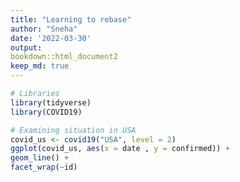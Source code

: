 ```yaml
---
title: "Learning to rebase"
author: "Sneha"
date: '2022-03-30'
output:
bookdown::html_document2
keep_md: true
---
```

```r
# Libraries
library(tidyverse)
library(COVID19)
```

```r
# Examining situation in USA
covid_us <- covid19("USA", level = 2)
ggplot(covid_us, aes(x = date , y = confirmed)) +
geom_line() +
facet_wrap(~id)
```

